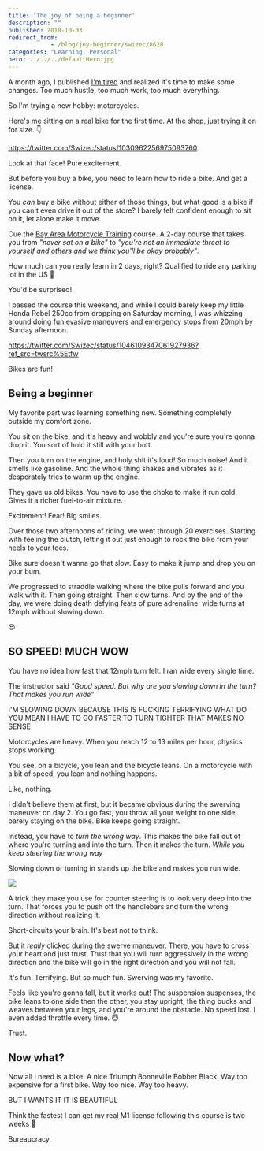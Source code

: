 ```yaml
---
title: 'The joy of being a beginner'
description: ""
published: 2018-10-03
redirect_from: 
            - /blog/joy-beginner/swizec/8628
categories: "Learning, Personal"
hero: ../../../defaultHero.jpg
---
```


A month ago, I published [I'm tired](https://swizec.com/blog/tired-poem/swizec/8560) and realized it's time to make some changes. Too much hustle, too much work, too much everything.

So I'm trying a new hobby: motorcycles.

Here's me sitting on a real bike for the first time. At the shop, just trying it on for size. 👇

<https://twitter.com/Swizec/status/1030962256975093760>

Look at that face! Pure excitement.

But before you buy a bike, you need to learn how to ride a bike. And get a license.

You _can_ buy a bike without either of those things, but what good is a bike if you can't even drive it out of the store? I barely felt confident enough to sit on it, let alone make it move.

Cue the [Bay Area Motorcycle Training](http://motorcycleschool.com/) course. A 2-day course that takes you from _"never sat on a bike"_ to _"you're not an immediate threat to yourself and others and we think you'll be okay probably"_.

How much can you really learn in 2 days, right? Qualified to ride any parking lot in the US 🤘

You'd be surprised!

I passed the course this weekend, and while I could barely keep my little Honda Rebel 250cc from dropping on Saturday morning, I was whizzing around doing fun evasive maneuvers and emergency stops from 20mph by Sunday afternoon.

<https://twitter.com/Swizec/status/1046109347061927936?ref_src=twsrc%5Etfw>

Bikes are fun!

## Being a beginner

My favorite part was learning something new. Something completely outside my comfort zone.

You sit on the bike, and it's heavy and wobbly and you're sure you're gonna drop it. You sort of hold it still with your butt.

Then you turn on the engine, and holy shit it's loud! So much noise! And it smells like gasoline. And the whole thing shakes and vibrates as it desperately tries to warm up the engine.

They gave us old bikes. You have to use the choke to make it run cold. Gives it a richer fuel-to-air mixture.

Excitement! Fear! Big smiles.

Over those two afternoons of riding, we went through 20 exercises. Starting with feeling the clutch, letting it out just enough to rock the bike from your heels to your toes.

Bike sure doesn't wanna go that slow. Easy to make it jump and drop you on your bum.

We progressed to straddle walking where the bike pulls forward and you walk with it. Then going straight. Then slow turns. And by the end of the day, we were doing death defying feats of pure adrenaline: wide turns at 12mph without slowing down.

😎

## SO SPEED! MUCH WOW

You have no idea how fast that 12mph turn felt. I ran wide every single time.

The instructor said _"Good speed. But why are you slowing down in the turn? That makes you run wide"_

I'M SLOWING DOWN BECAUSE THIS IS FUCKING TERRIFYING WHAT DO YOU MEAN I HAVE TO GO FASTER TO TURN TIGHTER THAT MAKES NO SENSE

Motorcycles are heavy. When you reach 12 to 13 miles per hour, physics stops working.

You see, on a bicycle, you lean and the bicycle leans. On a motorcycle with a bit of speed, you lean and nothing happens.

Like, nothing.

I didn't believe them at first, but it became obvious during the swerving maneuver on day 2. You go fast, you throw all your weight to one side, barely staying on the bike. Bike keeps going straight.

Instead, you have to _turn the wrong way_. This makes the bike fall out of where you're turning and into the turn. Then it makes the turn. _While you keep steering the wrong way_

Slowing down or turning in stands up the bike and makes you run wide.

![](./img/media-26ufdipQqU2lhNA4g-giphy.gif)

A trick they make you use for counter steering is to look very deep into the turn. That forces you to push off the handlebars and turn the wrong direction without realizing it.

Short-circuits your brain. It's best not to think.

But it _really_ clicked during the swerve maneuver. There, you have to cross your heart and just trust. Trust that you will turn aggressively in the wrong direction and the bike will go in the right direction and you will not fall.

It's fun. Terrifying. But so much fun. Swerving was my favorite.

Feels like you're gonna fall, but it works out! The suspension suspenses, the bike leans to one side then the other, you stay upright, the thing bucks and weaves between your legs, and you're around the obstacle. No speed lost. I even added throttle every time. 😇

Trust.

## Now what?

Now all I need is a bike. A nice Triumph Bonneville Bobber Black. Way too expensive for a first bike. Way too nice. Way too heavy.

BUT I WANTS IT IT IS BEAUTIFUL

Think the fastest I can get my real M1 license following this course is two weeks 🤔

Bureaucracy.
